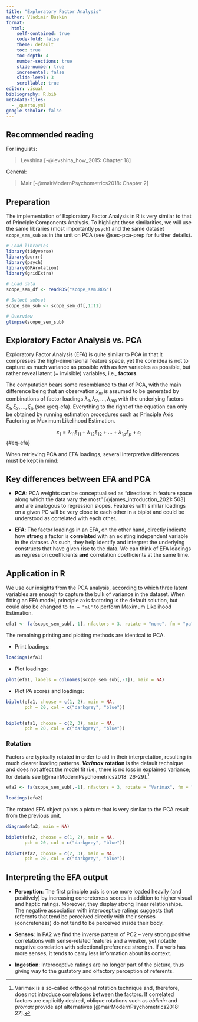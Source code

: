```yaml
---
title: "Exploratory Factor Analysis"
author: Vladimir Buskin
format:
  html:
    self-contained: true
    code-fold: false
    theme: default
    toc: true
    toc-depth: 4
    number-sections: true
    slide-number: true
    incremental: false
    slide-level: 3
    scrollable: true
editor: visual
bibliography: R.bib
metadata-files:
  - _quarto.yml
google-scholar: false
---
```


## Recommended reading

For linguists:

> Levshina [-@levshina_how_2015: Chapter 18]

General:

> Mair [-@mairModernPsychometrics2018: Chapter 2]

## Preparation

The implementation of Exploratory Factor Analysis in R is very similar
to that of Principle Components Analysis. To highlight these
similarities, we will use the same libraries (most importantly `psych`)
and the same dataset `scope_sem_sub` as in the unit on PCA (see
@sec-pca-prep for further details).

```r
# Load libraries
library(tidyverse)
library(purrr)
library(psych)
library(GPArotation)
library(gridExtra)

# Load data
scope_sem_df <- readRDS("scope_sem.RDS")

# Select subset
scope_sem_sub <- scope_sem_df[,1:11]

# Overview
glimpse(scope_sem_sub)
```

## Exploratory Factor Analysis vs. PCA

Exploratory Factor Analysis (EFA) is quite similar to PCA in that it
compresses the high-dimensional feature space, yet the core idea is not
to capture as much variance as possible with as few variables as
possible, but rather reveal latent (= invisible) variables, i.e.,
**factors**.

The computation bears some resemblance to that of PCA, with the main
difference being that an observation $x_m$ is assumed to be generated by
combinations of factor loadings
$\lambda_{1}, \lambda_{2}, \dots, \lambda_{mp}$ with the underlying
factors $\xi_{1}, \xi_{2}, \dots, \xi_{p}$ (see @eq-efa). Everything to
the right of the equation can only be obtained by running estimation
procedures such as Principle Axis Factoring or Maximum Likelihood
Estimation.

$$
x_1 = \lambda_{11}\xi_{11} + \lambda_{12}\xi_{12} + \dots + \lambda_{1p}\xi_{p} + \epsilon_1
$$ {#eq-efa}

When retrieving PCA and EFA loadings, several interpretive differences
must be kept in mind:

::: callout-note
## Key differences between EFA and PCA

-   **PCA**: PCA weights can be conceptualised as "directions in feature
    space along which the data vary the most" [@james_introduction_2021:
    503] and are analogous to regression slopes. Features with similar
    loadings on a given PC will be very close to each other in a biplot
    and could be understood as correlated with each other.

-   **EFA**: The factor loadings in an EFA, on the other hand, directly
    indicate how **strong** a factor is **correlated** with an existing
    independent variable in the dataset. As such, they help identify and
    interpret the underlying constructs that have given rise to the
    data. We can think of EFA loadings as regression coefficients
    **and** correlation coefficients at the same time.
:::

## Application in R

We use our insights from the PCA analysis, according to which three
latent variables are enough to capture the bulk of variance in the
dataset. When fitting an EFA model, principle axis factoring is the
default solution, but could also be changed to `fm = "ml"` to perform
Maximum Likelihood Estimation.

```r
efa1 <- fa(scope_sem_sub[,-1], nfactors = 3, rotate = "none", fm = "pa")
```

The remaining printing and plotting methods are identical to PCA.

-   Print loadings:

```r
loadings(efa1)
```

-   Plot loadings:

```r
plot(efa1, labels = colnames(scope_sem_sub[,-1]), main = NA)
```

-   Plot PA scores and loadings:

```r
biplot(efa1, choose = c(1, 2), main = NA,
       pch = 20, col = c("darkgrey", "blue"))


biplot(efa1, choose = c(2, 3), main = NA,
       pch = 20, col = c("darkgrey", "blue"))


```

### Rotation

Factors are typically rotated in order to aid in their interpretation,
resulting in much clearer loading patterns. ***Varimax*** **rotation**
is the default technique and does not affect the model fit (i.e., there
is no loss in explained variance; for details see
[@mairModernPsychometrics2018: 26-29].[^efa-1]

[^efa-1]: Varimax is a so-called orthogonal rotation technique and,
    therefore, does not introduce correlations between the factors. If
    correlated factors are explicitly desired, oblique rotations such as
    *oblimin* and *promax* provide apt alternatives
    [@mairModernPsychometrics2018: 27].

```r
efa2 <- fa(scope_sem_sub[,-1], nfactors = 3, rotate = "Varimax", fm = "pa")

loadings(efa2)
```

The rotated EFA object paints a picture that is very similar to the PCA
result from the previous unit.

```r
diagram(efa2, main = NA)
```

```r
biplot(efa2, choose = c(1, 2), main = NA,
       pch = 20, col = c("darkgrey", "blue"))

biplot(efa2, choose = c(2, 3), main = NA,
       pch = 20, col = c("darkgrey", "blue"))

```

::: callout-note
## Interpreting the EFA output

-   **Perception**: The first principle axis is once more loaded heavily
    (and positively) by increasing concreteness scores in addition to
    higher visual and haptic ratings. Moreover, they display strong
    linear relationships. The negative association with interoceptive
    ratings suggests that referents that tend be perceived directly with
    their senses (concreteness) do not tend to be perceived inside their
    body.

-   **Senses**: In PA2 we find the inverse pattern of PC2 – very strong
    positive correlations with sense-related features and a weaker, yet
    notable negative correlation with selectional preference strength.
    If a verb has more senses, it tends to carry less information about
    its context.

-   **Ingestion**: Interoceptive ratings are no longer part of the
    picture, thus giving way to the gustatory and olfactory perception
    of referents.
:::
